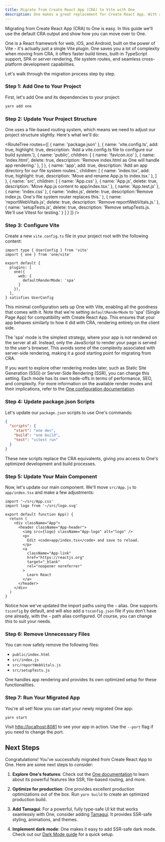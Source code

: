 ```yaml
---
title: Migrate from Create React App (CRA) to Vite with One
description: One makes a great replacement for Create React App. With a few simple steps, you can move over to One and enjoy the power of the Vite ecosystem.
---
```


Migrating from Create React App (CRA) to One is easy. In this guide we'll use the default CRA output and show how you can move over to One.

One is a React framework for web, iOS, and Android, built on the power of Vite - it's actually just a single Vite plugin. One saves you a lot of complexity when moving from CRA, it offers faster build times, built-in TypeScript support, SPA or server rendering, file system routes, and seamless cross-platform development capabilities.

Let's walk through the migration process step by step.

### Step 1: Add One to Your Project

First, let's add One and its dependencies to your project:

```bash
yarn add one
```

### Step 2: Update Your Project Structure

One uses a file-based routing system, which means we need to adjust our project structure slightly. Here's what we'll do:

<RouteTree
  routes={[
    { name: 'package.json' },
    { name: 'vite.config.ts', add: true, highlight: true, description: 'Add a vite.config.ts file to configure our build system.'},
    { name: 'public', children: [
      { name: 'favicon.ico' },
      { name: 'index.html', delete: true, description: 'Remove index.html as One will handle app rendering.' },
    ] },
    { name: 'app', add: true, description: 'Add an app directory for our file system routes.', children: [
      { name: 'index.tsx', add: true, highlight: true, description: 'Move and rename App.js to index.tsx.' },
    ] },
    { name: 'src', children: [
      { name: 'App.css' },
      { name: 'App.js', delete: true, description: 'Move App.js content to app/index.tsx.' },
      { name: 'App.test.js' },
      { name: 'index.css' },
      { name: 'index.js', delete: true, description:'Remove index.js. One\'s file system router replaces this.'  },
      { name: 'reportWebVitals.js', delete: true, description: 'Remove reportWebVitals.js.' },
      { name: 'setupTests.js', delete: true, description: 'Remove setupTests.js. We\'ll use Vitest for testing.' }
    ] }
  ]}
/>

### Step 3: Configure Vite

Create a new `vite.config.ts` file in your project root with the following content:

```tsx fileName=vite.config.ts
import type { UserConfig } from 'vite'
import { one } from 'one/vite'

export default {
  plugins: [
    one({
      web: {
        defaultRenderMode: 'spa'
      }
    }),
  ],
} satisfies UserConfig
```

This minimal configuration sets up One with Vite, enabling all the goodness that comes with it. Note that we're setting `defaultRenderMode` to 'spa' (Single Page App) for compatibility with Create React App. This ensures that your app behaves similarly to how it did with CRA, rendering entirely on the client side.

The 'spa' mode is the simplest strategy, where your app is not rendered on the server at all. Instead, only the JavaScript to render your page is served to the user's browser. This avoids some of the complexity associated with server-side rendering, making it a good starting point for migrating from CRA.

If you want to explore other rendering modes later, such as Static Site Generation (SSG) or Server-Side Rendering (SSR), you can change this setting. Each mode has its own trade-offs in terms of performance, SEO, and complexity. For more information on the available render modes and their implications, refer to the [One configuration documentation](/docs/configuration#defaultrendermode).

### Step 4: Update package.json Scripts

Let's update our `package.json` scripts to use One's commands:

```json fileName=package.json
{
  "scripts": {
    "start": "one dev",
    "build": "one build",
    "test": "vitest run"
  }
}
```

These new scripts replace the CRA equivalents, giving you access to One's optimized development and build processes.

### Step 5: Update Your Main Component

Now, let's update our main component. We'll move `src/App.js` to `app/index.tsx` and make a few adjustments:

```tsx fileName=app/index.tsx
import '~/src/App.css'
import logo from '~/src/logo.svg'

export default function App() {
  return (
    <div className="App">
      <header className="App-header">
        <img src={logo} className="App-logo" alt="logo" />
        <p>
          Edit <code>app/index.tsx</code> and save to reload.
        </p>
        <a
          className="App-link"
          href="https://reactjs.org"
          target="_blank"
          rel="noopener noreferrer"
        >
          Learn React
        </a>
      </header>
    </div>
  )
}
```

Notice how we've updated the import paths using the `~` alias. One supports `tsconfig` by default, and will also add a `tsconfig.json` file if you don't have one already, with the `~` path alias configured. Of course, you can change this to suit your needs.

### Step 6: Remove Unnecessary Files

You can now safely remove the following files:

- `public/index.html`
- `src/index.js`
- `src/reportWebVitals.js`
- `src/setupTests.js`

One handles app rendering and provides its own optimized setup for these functionalities.

### Step 7: Run Your Migrated App

You're all set! Now you can start your newly migrated One app:

```bash
yarn start
```

Visit [http://localhost:8081](http://localhost:8081) to see your app in action. Use the `--port` flag if you need to change the port.

## Next Steps

Congratulations! You've successfully migrated from Create React App to One. Here are some next steps to consider:

1. **Explore One's features**: Check out the [One documentation](/docs/introduction) to learn about its powerful features like SSR, file-based routing, and more.

2. **Optimize for production**: One provides excellent production optimizations out of the box. Run `yarn build` to create an optimized production build.

3. **Add Tamagui**: For a powerful, fully type-safe UI kit that works seamlessly with One, consider adding [Tamagui](/docs/guides-tamagui). It provides SSR-safe styling, animations, and themes.

4. **Implement dark mode**: One makes it easy to add SSR-safe dark mode. Check out our [Dark Mode guide](/docs/guides-dark-mode) for a quick setup.
